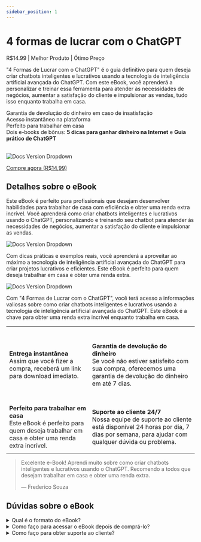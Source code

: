 ---
sidebar_position: 1
---

# 4 formas de lucrar com o ChatGPT
R$14.99 <icon icon="fa-solid fa-star" size="lg" color="#ffbb00" /><icon icon="fa-solid fa-star" size="lg" color="#ffbb00" /><icon icon="fa-solid fa-star" size="lg" color="#ffbb00" /><icon icon="fa-solid fa-star" size="lg" color="#ffbb00" /><icon icon="fa-solid fa-star" size="lg" color="#ffbb00" />
  | Melhor Produto | Ótimo Preço

"4 Formas de Lucrar com o ChatGPT" é o guia definitivo para quem deseja criar chatbots inteligentes e lucrativos usando a tecnologia de inteligência artificial avançada do ChatGPT. Com este eBook, você aprenderá a personalizar e treinar essa ferramenta para atender às necessidades de negócios, aumentar a satisfação do cliente e impulsionar as vendas, tudo isso enquanto trabalha em casa.

<icon icon="fa-regulard fa-circle-check" size="lg" color="#00d652" /> Garantia de devolução do dinheiro em caso de insatisfação <br/>
<icon icon="fa-regulard fa-circle-check" size="lg" color="#00d652" /> Acesso instantâneo na plataforma <br/>
<icon icon="fa-regulard fa-circle-check" size="lg" color="#00d652" /> Perfeito para trabalhar em casa <br/>
<icon icon="fa-regulard fa-circle-check" size="lg" color="#00d652" /> Dois e-books de bônus: <b>5 dicas para ganhar dinheiro na Internet</b> e <b>Guia prático de ChatGPT</b> <br/><br/>

![Docs Version Dropdown](./img/chatGpt2.jpg#rounded#rounded)

[<Link className="button button--primary button--lg"> Compre agora (R$14,99)</Link>](https://pay.kiwify.com.br/loZ8DoC)

## Detalhes sobre o eBook

Este eBook é perfeito para profissionais que desejam desenvolver habilidades para trabalhar de casa com eficiência e obter uma renda extra incrível. Você aprenderá como criar chatbots inteligentes e lucrativos usando o ChatGPT, personalizando e treinando seu chatbot para atender às necessidades de negócios, aumentar a satisfação do cliente e impulsionar as vendas.

![Docs Version Dropdown](./img/chatGpt3.jpg#rounded#rounded)

Com dicas práticas e exemplos reais, você aprenderá a aproveitar ao máximo a tecnologia de inteligência artificial avançada do ChatGPT para criar projetos lucrativos e eficientes. Este eBook é perfeito para quem deseja trabalhar em casa e obter uma renda extra.

![Docs Version Dropdown](./img/chatGpt4.jpg#rounded#rounded)

Com "4 Formas de Lucrar com o ChatGPT", você terá acesso a informações valiosas sobre como criar chatbots inteligentes e lucrativos usando a tecnologia de inteligência artificial avançada do ChatGPT. Este eBook é a chave para obter uma renda extra incrível enquanto trabalha em casa.


|   |  |
| ------------- | ------------- |
| <icon icon="fa-regulard fa-circle-check" size="2xl"/><br/><br/><b>Entrega instantânea</b><br/>Assim que você fizer a compra, receberá um link para download imediato. | <icon icon="fa-regulard fa-circle-arrow-up" size="2xl"/><br/><br/><b>Garantia de devolução do dinheiro</b><br/>Se você não estiver satisfeito com sua compra, oferecemos uma garantia de devolução do dinheiro em até 7 dias. |
| <icon icon="fa-regulard fa-circle-play" size="2xl"/><br/><br/><b>Perfeito para trabalhar em casa</b><br/>Este eBook é perfeito para quem deseja trabalhar em casa e obter uma renda extra incrível. | <icon icon="fa-regulard fa-circle-plus" size="2xl"/><br/><br/><b>Suporte ao cliente 24/7</b><br/>Nossa equipe de suporte ao cliente está disponível 24 horas por dia, 7 dias por semana, para ajudar com qualquer dúvida ou problema. |
|   |  |

> Excelente e-Book! Aprendi muito sobre como criar chatbots inteligentes e lucrativos usando o ChatGPT. Recomendo a todos que desejam trabalhar em casa e obter uma renda extra.
>
> — Frederico Souza

## Dúvidas sobre o eBook

<details>
<summary>Qual é o formato do eBook?</summary>
<div>O eBook está em formato PDF e pode ser lido em qualquer dispositivo compatível (Celular, Kindle, iPad, etc.).</div>
</details>
<details>
<summary>Como faço para acessar o eBook depois de comprá-lo?</summary>
<div>Assim que você comprar o eBook, você receberá um link de download por e-mail. Basta clicar no link para baixar o eBook e começar a ler imediatamente.</div>
</details>
<details>
<summary>Como faço para obter suporte ao cliente?</summary>
<div>Nossa equipe de suporte ao cliente está disponível 24 horas por dia, 7 dias por semana, para responder a quaisquer perguntas que você possa ter. Você pode entrar em contato conosco por e-mail ou chat ao vivo em nosso site.</div>
</details>
